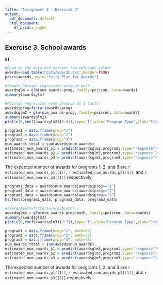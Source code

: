 ```yaml
---
title: "Assignment 2 - Exercise 3"
output:
  pdf_document: default
  html_document:
    df_print: paged
---
```


## Exercise 3. School awards

**a)**
```r
#Read in the data and extract the relevant column
awards=read.table("data/awards.txt",header=TRUE)
pairs(awards, main="Pairs Plot for Awards")
```

```r
#Simple Poisson regression without math
awardsglm = glm(num_awards~prog, family=poisson, data=awards)
summary(awardsglm)
``` 

```r
#Poisson regression with program as a factor
awards$prog=factor(awards$prog)
awardsglm2 = glm(num_awards~prog, family=poisson, data=awards)
summary(awardsglm2)
plot(c(0,coef(awardsglm2)[2:3]),type="l",xlab="Program Type",ylab="Estimated Number of Awards",main="Coefficients for Different Award Types")
```

```r
program1 = data.frame(prog="1")
program2 = data.frame(prog="2")
program3 = data.frame(prog="3")
num_awards_total = sum(awards$num_awards)
estimated_num_awards_p1 = predict(awardsglm2,program1,type="response")*num_awards_total
estimated_num_awards_p2 = predict(awardsglm2,program2,type="response")*num_awards_total
estimated_num_awards_p3 = predict(awardsglm2,program3,type="response")*num_awards_total
```

The expected number of awards for programs 1, 2, and 3 are `r estimated_num_awards_p1[[1]]`, `r estimated_num_awards_p2[[1]]`, and `r estimated_num_awards_p3[[1]]` respectively. 

```r
program1_data = awards$num_awards[awards$prog=="1"]
program2_data = awards$num_awards[awards$prog=="2"]
program3_data = awards$num_awards[awards$prog=="3"]
ks.test(program1_data, program2_data, program3_data)
```

```r
#awards$math=factor(awards$math)
awardsglm3 = glm(num_awards~prog+math, family=poisson, data=awards)
summary(awardsglm3)
plot(c(0,coef(awardsglm3)[2:3]),type="l",xlab="Program Type",ylab="Estimated Number of Awards",main="Coefficients for Different Award Types")
```

```r
program1 = data.frame(prog="1", math=56)
program2 = data.frame(prog="2", math=56)
program3 = data.frame(prog="3", math=56)
num_awards_total = sum(awards$num_awards)
estimated_num_awards_p1 = predict(awardsglm3,program1,type="response")*num_awards_total
estimated_num_awards_p2 = predict(awardsglm3,program2,type="response")*num_awards_total
estimated_num_awards_p3 = predict(awardsglm3,program3,type="response")*num_awards_total
```

The expected number of awards for programs 1, 2, and 3 are `r estimated_num_awards_p1[[1]]`, `r estimated_num_awards_p2[[1]]`, and `r estimated_num_awards_p3[[1]]` respectively. 